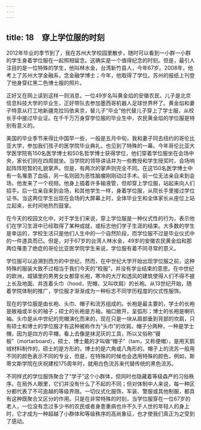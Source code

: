 ```yaml
---
---
---
```

title: 18　穿上学位服的时刻
---




2012年毕业的季节到了，我在苏州大学校园里散步，随时可以看到一小群一小群的学生身着学位服在一起照相留念。这确实是一个值得纪念的时刻。但是，最引人注目的是一位特殊的学生，他叫林水金，台湾新竹县人，今年67岁。2008年，他考上了苏州大学金融系，念金融学博士；今年，他取得了学位。苏州的报纸上刊登了他身穿红黑二色博士服的照片。

正好又在网上读到这样一则消息，一位49岁名叫黄金焰的安徽农民，儿子是北京信息科技大学的毕业生，正好带队去参加墨西哥机器人足球世界杯了。黄金焰和妻子特意从打工地新疆克拉玛依来京，替儿子“毕业”他代替儿子穿上了学士服，从校长手中接过毕业证。在千千万万身穿学位服的毕业生中，农民黄金焰的学位服是特别有意义的。

美国的毕业季节来得比中国早一些，一般是五月中旬，我和妻子同去纽约的哥伦比亚大学，参加我们孩子的医学院毕业典礼，也见到了特殊的一幕。今年哥伦比亚大学医学院有150名医学博士和50名哲学博士获得学位，他们穿着学位服坐在会场中央，家长们则在四周就坐。当学院的领导讲话并为一些教授和学生授奖时，会场响起阵阵短暂的礼貌掌声。但是，有两次的掌声则完全不同。在这150名医学博士中有一名罹患了血癌，另一名则因为恶性脑瘤刚刚动过手术。前一位无法亲自来到会场，他发来了一个视频。他身上插着许多输液管，但却穿上学位服，站起来向人们招手。后一位亲自来到会场，和其他学生一样，身着学位服，从院长手里接过学位证书。当这两位学生出现在会场的大屏幕上时，全体毕业生和全体家长从座位上站立起来，长时间地热烈鼓掌。

在今天的校园文化中，对于学生们来说，穿上学位服是一种仪式性的行为，表示他们在学习生涯中已经取得了某种成就，或标志他们学子生涯的结束。大多数的学生是幸运的，学校生活只是他们人生中的一个自然阶段，而学位服不过是毕业仪式中的一件道具而已。但是，对于67岁的台湾人林水金，49岁的安徽农民黄金焰和那两位罹患了绝症的哥伦比亚医学院学生来说，学位服有着不同寻常的意义。

学位服可以追溯到西方的中世纪，然而，在中世纪大学开始出现学位服之前，这种特殊的服装大致不过相当于我们今天的“校服”，并没有学业结束的意思。在中世纪的欧洲，城镇里的男男女女都穿长袍，寒冷的大厅和透风的建筑使得人们不得不披上长及地面、并连着头巾（hood，兜帽，又叫坎肩）的长袍。从13世纪开始，随着学院体制的推广，学位服才渐渐成为一种标志不同学历程度的仪式性服饰。

现在的学位服是由长袍、头巾、帽子和流苏组成的。长袍是最主要的，学士的长袍是敞袖或半长的袖子；硕士的长袍是方袖，袖口敞开，呈弧形；博士的长袍是喇叭袖。头巾是从中世纪的兜帽演化而来的，现在只是一块从肩部垂到背部的坎肩，只有硕士和博士的学位服才有这种被称作为“头巾”的坎肩。帽子分两种，一种是学士帽，因为是四方的平帽，看上去像是抹泥灰的工具，所以又俗称“镘板”（mortarboard）。硕士、博士戴的才叫做“帽子”（tam，又称便帽），是用天鹅绒材料制作的，硕士的是方形的，博士的是六角或八角形的。帽子上的流苏一般用不同的颜色表示不同的专业，但是，在特殊的时候也会选用特殊的颜色，例如，斯蒂文斯学院在庆祝建校175周年时，就用白色流苏来代替传统的黑色流苏。

不同样式的学位服饰聚合了“学子”这个小群体，但同时也隐藏着等级森严的习俗秩序。在局外人眼里，它们并没有什么了不起的不同；但对体制中人来说，每一种区分都代表了不可逾越的等级界限。一切仪式化服饰，军装、警服或其他制服，都具有这种既聚合又区分的作用。只是在非常特殊的时刻，当学位服穿在一位67岁的老人，一位没有念过多少书的农民或者身患重病也许不久于人世的年轻人的身上时，它才成为一种超越了小群体和等级秩序的高尚象征，也才使我们真正为之受到了感动。